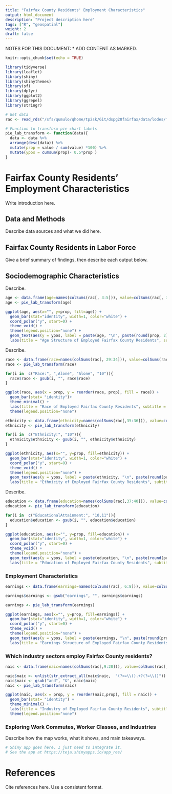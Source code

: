 ```yaml
---
title: "Fairfax County Residents' Employment Characteristics"
output: html_document
description: "Project description here"
tags: ["R", "geospatial"]
weight: 2
draft: false
---
```


NOTES FOR THIS DOCUMENT:
* ADD CONTENT AS MARKED.

```r
knitr::opts_chunk$set(echo = TRUE)
```

```r
library(tidyverse)
library(leaflet)
library(shiny)
library(shinythemes)
library(sf)
library(dplyr)
library(ggplot2)
library(ggrepel)
library(stringr)
```

```r
# Get data
rac <- read_rds("/sfs/qumulo/qhome/tp2sk/Git/dspg20fairfax/data/lodes/fairfax_rac.Rds") # Sean's LODES 2017 residence tract data
```

```r
# Function to transform pie chart labels
pie_lab_transform <- function(data){
  data <- data %>% 
  arrange(desc(data)) %>%
  mutate(prop = value / sum(value) *100) %>%
  mutate(ypos = cumsum(prop)- 0.5*prop )
}
```

# Fairfax County Residents' Employment Characteristics
Write introduction here.

## Data and Methods
Describe data sources and what we did here.

## Fairfax County Residents in Labor Force
Give a brief summary of findings, then describe each output below.

## Sociodemographic Characteristics
Describe.
```r
age <- data.frame(age=names(colSums(rac[, 3:5])), value=colSums(rac[, 3:5]), row.names=NULL)
age <- pie_lab_transform(age)

ggplot(age, aes(x="", y=prop, fill=age)) +
  geom_bar(stat="identity", width=1, color="white") +
  coord_polar("y", start=0) +
  theme_void() +
  theme(legend.position="none") +
  geom_text(aes(y = ypos, label = paste(age, "\n", paste(round(prop, 2), "%"))), color = "white", size=3) +
  labs(title = "Age Structure of Employed Fairfax County Residents", subtitle = "LODES Residence Characteristics, 2017")
```

Describe.
```r
race <- data.frame(race=names(colSums(rac[, 29:34])), value=colSums(rac[,29:34]), row.names=NULL)
race <- pie_lab_transform(race)

for(i in  c("Race:", ",Alone", "Alone", "10")){
  race$race <- gsub(i, "", race$race)
}

ggplot(race, aes(x = prop, y = reorder(race, prop), fill = race)) +
  geom_bar(stat= "identity")+
  theme_minimal() +
  labs(title = "Race of Employed Fairfax County Residents", subtitle = "LODES Residence Characteristics, 2017", y = "", x = "%")+
  theme(legend.position="none")
```

```r
ethnicity <- data.frame(ethnicity=names(colSums(rac[,35:36])), value=colSums(rac[, 35:36]), row.names=NULL)
ethnicity <- pie_lab_transform(ethnicity)

for(i in  c("Ethnicity:", "10")){
  ethnicity$ethnicity <- gsub(i, "", ethnicity$ethnicity)
}

ggplot(ethnicity, aes(x="", y=prop, fill=ethnicity)) +
  geom_bar(stat="identity", width=1, color="white") +
  coord_polar("y", start=0) +
  theme_void() +
  theme(legend.position="none") +
  geom_text(aes(y = ypos, label = paste(ethnicity, "\n", paste(round(prop, 2), "%"))), color = "white", size=3) +
  labs(title = "Ethnicity of Employed Fairfax County Residents", subtitle = "LODES Residence Characteristics, 2017")
```

Describe.
```r
education <- data.frame(education=names(colSums(rac[,37:40])), value=colSums(rac[, 37:40]), row.names=NULL)
education <- pie_lab_transform(education)

for(i in  c("EducationalAttainment:", "10,11")){
  education$education <- gsub(i, "", education$education)
}

ggplot(education, aes(x="", y=prop, fill=education)) +
  geom_bar(stat="identity", width=1, color="white") +
  coord_polar("y", start=0) +
  theme_void() +
  theme(legend.position="none") +
  geom_text(aes(y = ypos, label = paste(education, "\n", paste(round(prop, 2), "%"))), color = "white", size=3) +
  labs(title = "Education of Employed Fairfax County Residents", subtitle = "LODES Residence Characteristics, 2017")
```

### Employment Characteristics
```r
earnings <- data.frame(earnings=names(colSums(rac[, 6:8])), value=colSums(rac[, 6:8]), row.names=NULL)

earnings$earnings <- gsub("earnings", "", earnings$earnings)

earnings <- pie_lab_transform(earnings)

ggplot(earnings, aes(x="", y=prop, fill=earnings)) +
  geom_bar(stat="identity", width=1, color="white") +
  coord_polar("y", start=0) +
  theme_void() +
  theme(legend.position="none") +
  geom_text(aes(y = ypos, label = paste(earnings, "\n", paste(round(prop, 2), "%"))), color = "white", size=3) +
  labs(title = "Earnings Structure of Employed Fairfax County Residents", subtitle = "LODES Residence Characteristics, 2017")
```

### Which industry sectors employ Fairfax County residents?
```r
naic <- data.frame(naic=names(colSums(rac[,9:28])), value=colSums(rac[, 9:28]), row.names=NULL)

naic$naic <- unlist(str_extract_all(naic$naic,  "(?<=\\().+?(?=\\))"))
naic$naic <- gsub("and", "&", naic$naic)
naic <- pie_lab_transform(naic)

ggplot(naic, aes(x = prop, y = reorder(naic,prop), fill = naic)) +
  geom_bar(stat= "identity") +
  theme_minimal() +
  labs(title = "Industry of Employed Fairfax County Residents", subtitle = "LODES Residence Characteristics, 2017", y = "", x = "%")+
  theme(legend.position="none")
```

### Exploring Work Commutes, Worker Classes, and Industries
Describe how the map works, what it shows, and main takeaways.
```r
# Shiny app goes here, I just need to integrate it.
# See the app at https://teja.shinyapps.io/app_res/
```

# References
Cite references here. Use a consistent format.